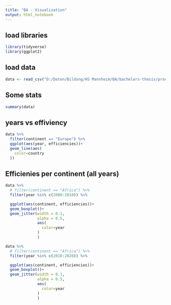 ```yaml
---
title: "BA - Visualization"
output: html_notebook
---
```


## load libraries

```r
library(tidyverse)
library(ggplot2)
```

## load data

```r
data <- read_csv("D:/Daten/Bildung/HS Mannheim/BA/bachelors-thesis/processed_data/dea_results_8_io_vrs.csv", show_col_types = FALSE)
```

## Some stats
```r
summary(data)
```

## years vs effiviency

```r
data %>%
  filter(continent == "Europe") %>%
  ggplot(aes(year, efficiencies))+
  geom_line(aes(
    color=country
  ))
```
## Efficienies per continent (all years)

```r
data %>%
  # filter(continent == "Africa") %>%
  filter(year %in% c(2000:2010)) %>%

  ggplot(aes(continent, efficiencies))+
  geom_boxplot()+
  geom_jitter(width = 0.1,
              alpha = 0.5,
              aes(
                color=year
              )
              )
```


```r

data %>%
  # filter(continent == "Africa") %>%
  filter(year %in% c(2010:2020)) %>%

  ggplot(aes(continent, efficiencies))+
  geom_boxplot()+
  geom_jitter(width = 0.1,
              alpha = 0.5,
              aes(
                color=year
              )
              )


```

